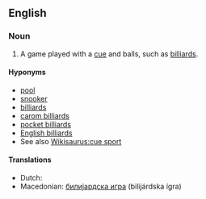 ==English==
{{wikipedia}}

===Noun===
{{en-noun}}

# {{sports}} A game played with a [[cue]] and balls, such as [[billiards]].

====Hyponyms====
* [[pool]]
* [[snooker]]
* [[billiards]]
* [[carom billiards]]
* [[pocket billiards]]
* [[English billiards]]
* See also [[Wikisaurus:cue sport]]

====Translations====
* Dutch: {{t-|nl|biljartspel|n}}
* Macedonian: [[билијардска игра]] (bilijárdska ígra) {{f}}